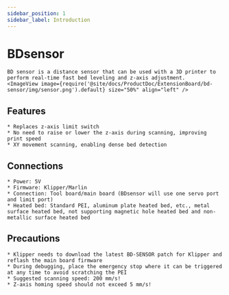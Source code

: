 ```yaml
---
sidebar_position: 1
sidebar_label: Introduction
---
```




# BDsensor

    BD sensor is a distance sensor that can be used with a 3D printer to perform real-time fast bed leveling and z-axis adjustment.
    <ImageView image={require('@site/docs/ProductDoc/ExtensionBoard/bd-sensor/img/sensor.png').default} size="50%" align="left" />

## Features

    * Replaces z-axis limit switch
    * No need to raise or lower the z-axis during scanning, improving print speed
    * XY movement scanning, enabling dense bed detection

## Connections

    * Power: 5V
    * Firmware: Klipper/Marlin
    * Connection: Tool board/main board (BDsensor will use one servo port and limit port)
    * Heated bed: Standard PEI, aluminum plate heated bed, etc., metal surface heated bed, not supporting magnetic hole heated bed and non-metallic surface heated bed

## Precautions

    * Klipper needs to download the latest BD-SENSOR patch for Klipper and reflash the main board firmware
    * During debugging, place the emergency stop where it can be triggered at any time to avoid scratching the PEI
    * Suggested scanning speed: 200 mm/s!
    * Z-axis homing speed should not exceed 5 mm/s!